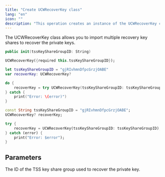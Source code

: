 ```yaml
---
title: "Create UCWRecoverKey class"
lang: "en"
icon: ""
description: "This operation creates an instance of the UCWRecoverKey class."
---
```

<Info>The UCWRecoverKey class allows you to import multiple recovery key shares to recover the private keys.</Info>

<CodeGroup>

```Swift iOS
public init(tssKeyShareGroupID: String)
```

```Dart Flutter
UCWRecoverKey({required this.tssKeyShareGroupID});
```

</CodeGroup>


<RequestExample>

```Swift iOS
let tssKeyShareGroupID = "gjRIvhmnDfpcGrzjOABE"
var recoverKey: UCWRecoverKey?

do {
    recoverKey = try UCWRecoverKey(tssKeyShareGroupID: tssKeyShareGroupID)
} catch {
    print("Error: \(error)")
}
```

```Dart Flutter
const String tssKeyShareGroupID = "gjRIvhmnDfpcGrzjOABE";
UCWRecoverKey? recoverKey;

try {
    recoverKey = UCWRecoverKey(tssKeyShareGroupID: tssKeyShareGroupID);
} catch (error) {
    print("Error: $error");
}
```

</RequestExample>


## Parameters

<ParamField path="tssKeyShareGroupID" type="string">
The ID of the TSS key share group used to recover the private key.
</ParamField>
